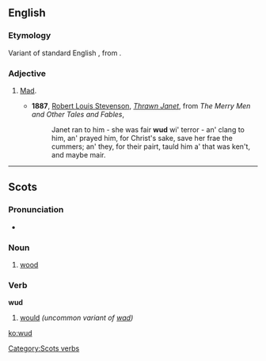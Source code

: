 ==English==

===Etymology===
Variant of standard English {{term|wood|lang=en}}, from {{etyl|ang|en}} {{term|wod|wōd|mad, insane|lang=ang}}.

===Adjective===
{{en-adj}}

# {{context|dialectal|lang=en}} [[mad|Mad]].
#* '''1887''', [[w:Robert Louis Stevenson|Robert Louis Stevenson]], ''[[s:Thrawn Janet|Thrawn Janet]]'', from ''The Merry Men and Other Tales and Fables'',
#*: Janet ran to him - she was fair '''wud''' wi' terror - an' clang to him, an' prayed him, for Christ's sake, save her frae the cummers; an' they, for their pairt, tauld him a' that was ken't, and maybe mair.

----

==Scots==

===Pronunciation===
* {{IPA|/wʌd/|lang=sco}}

===Noun===
{{sco-noun}}

# {{context|South Scots|lang=sco}} [[wood]]

===Verb===
'''wud'''

# {{context|South Scots|lang=sco}} [[would]] ''(uncommon variant of [[wad]])''

[[Category:Scots verbs]]

[[ko:wud]]